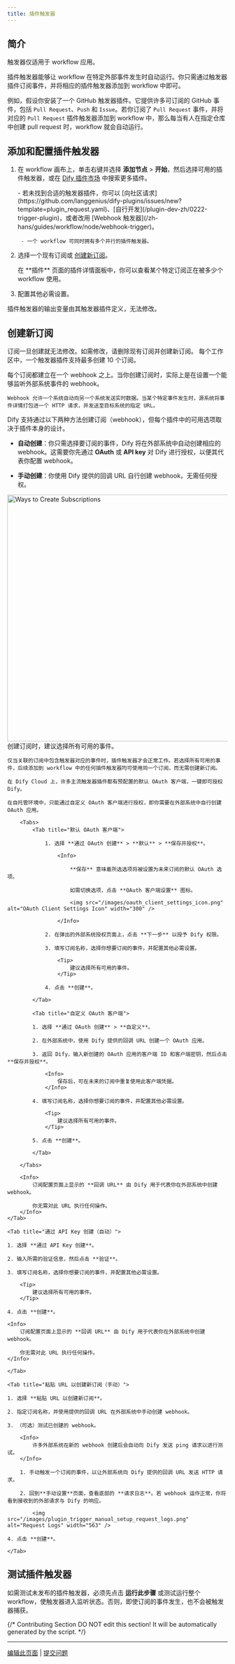 ```yaml
---
title: 插件触发器
---
```


## 简介

<Info>
    触发器仅适用于 workflow 应用。
</Info>

插件触发器能够让 workflow 在特定外部事件发生时自动运行。你只需通过触发器插件订阅事件，并将相应的插件触发器添加到 workflow 中即可。

例如，假设你安装了一个 GitHub 触发器插件。它提供许多可订阅的 GitHub 事件，包括 `Pull Request`、`Push` 和 `Issue`。若你订阅了 `Pull Request` 事件，并将对应的 `Pull Request` 插件触发器添加到 workflow 中，那么每当有人在指定仓库中创建 pull request 时，workflow 就会自动运行。

## 添加和配置插件触发器

1. 在 workflow 画布上，单击右键并选择 **添加节点** > **开始**，然后选择可用的插件触发器，或在 [Dify 插件市场](https://marketplace.dify.ai/?language=zh-Hans&category=trigger) 中搜索更多插件。

    <Tip>
        - 若未找到合适的触发器插件，你可以 [向社区请求](https://github.com/langgenius/dify-plugins/issues/new?template=plugin_request.yaml)、[自行开发](/plugin-dev-zh/0222-trigger-plugin)，或者改用 [Webhook 触发器](/zh-hans/guides/workflow/node/webhook-trigger)。

        - 一个 workflow 可同时拥有多个并行的插件触发器。
    </Tip>

2. 选择一个现有订阅或 [创建新订阅](/zh-hans/guides/workflow/node/plugin-trigger#创建新订阅)。

    <Tip>
        在 **插件** 页面的插件详情面板中，你可以查看某个特定订阅正在被多少个 workflow 使用。
    </Tip>

3. 配置其他必需设置。

<Info>
    插件触发器的输出变量由其触发器插件定义，无法修改。
</Info>

## 创建新订阅

<Note>
    订阅一旦创建就无法修改。如需修改，请删除现有订阅并创建新订阅。
</Note>

<Info>
    每个工作区中，一个触发器插件支持最多创建 10 个订阅。
</Info>

每个订阅都建立在一个 webhook 之上。当你创建订阅时，实际上是在设置一个能够监听外部系统事件的 webhook。

<Accordion title="什么是 Webhook？">

    Webhook 允许一个系统自动向另一个系统发送实时数据。当某个特定事件发生时，源系统将事件详情打包进一个 HTTP 请求，并发送至目标系统的指定 URL。

</Accordion>

Dify 支持通过以下两种方法创建订阅（webhook），但每个插件中的可用选项取决于插件本身的设计。

- **自动创建**：你只需选择要订阅的事件，Dify 将在外部系统中自动创建相应的 webhook。这需要你先通过 **OAuth** 或 **API key** 对 Dify 进行授权，以便其代表你配置 webhook。

- **手动创建**：你使用 Dify 提供的回调 URL 自行创建 webhook，无需任何授权。

<img src="/images/create_subscription_method.png" alt="Ways to Create Subscriptions" width="563" />

<Tip>
    创建订阅时，建议选择所有可用的事件。
    
    仅当关联的订阅中包含触发器对应的事件时，插件触发器才会正常工作。若选择所有可用的事件，后续添加到 workflow 中的任何插件触发器均可使用同一个订阅，而无需创建新订阅。
</Tip>

<Tabs>
    <Tab title="通过 OAuth 创建（自动）">

    在 Dify Cloud 上，许多主流触发器插件都有预配置的默认 OAuth 客户端，一键即可授权 Dify。

    在自托管环境中，只能通过自定义 OAuth 客户端进行授权，即你需要在外部系统中自行创建 OAuth 应用。

        <Tabs>
            <Tab title="默认 OAuth 客户端">

                1. 选择 **通过 OAuth 创建** > **默认** > **保存并授权**。

                    <Info>

                        **保存** 意味着所选选项将被设置为未来订阅的默认 OAuth 选项。

                        如需切换选项，点击 **OAuth 客户端设置** 图标。

                        <img src="/images/oauth_client_settings_icon.png" alt="OAuth Client Settings Icon" width="300" />

                    </Info>

                2. 在弹出的外部系统授权页面上，点击 **下一步** 以授予 Dify 权限。

                3. 填写订阅名称，选择你想要订阅的事件，并配置其他必需设置。

                    <Tip>
                        建议选择所有可用的事件。
                    </Tip>

                4. 点击 **创建**。

            </Tab>

            <Tab title="自定义 OAuth 客户端">

            1. 选择 **通过 OAuth 创建** > **自定义**。

            2. 在外部系统中，使用 Dify 提供的回调 URL 创建一个 OAuth 应用。

            3. 返回 Dify，输入新创建的 OAuth 应用的客户端 ID 和客户端密钥，然后点击 **保存并授权**。

                <Info>
                    保存后，可在未来的订阅中重复使用此客户端凭据。
                </Info>

            4. 填写订阅名称，选择你想要订阅的事件，并配置其他必需设置。

                <Tip>
                    建议选择所有可用的事件。
                </Tip>

            5. 点击 **创建**。

            </Tab>

        </Tabs>

        <Info>
            订阅配置页面上显示的 **回调 URL** 由 Dify 用于代表你在外部系统中创建 webhook。

            你无需对此 URL 执行任何操作。
        </Info>
    </Tab>

    <Tab title="通过 API Key 创建（自动）">

    1. 选择 **通过 API Key 创建**。

    2. 输入所需的验证信息，然后点击 **验证**。

    3. 填写订阅名称，选择你想要订阅的事件，并配置其他必需设置。

        <Tip>
            建议选择所有可用的事件。
        </Tip>

    4. 点击 **创建**。

    <Info>
        订阅配置页面上显示的 **回调 URL** 由 Dify 用于代表你在外部系统中创建 webhook。

        你无需对此 URL 执行任何操作。
    </Info>
    
    </Tab>

    <Tab title="粘贴 URL 以创建新订阅（手动）">

    1. 选择 **粘贴 URL 以创建新订阅**。

    2. 指定订阅名称，并使用提供的回调 URL 在外部系统中手动创建 webhook。

    3. （可选）测试已创建的 webhook。

        <Info>
            许多外部系统在新的 webhook 创建后会自动向 Dify 发送 ping 请求以进行测试。
        </Info>
    
        1. 手动触发一个订阅的事件，以让外部系统向 Dify 提供的回调 URL 发送 HTTP 请求。

        2. 回到**手动设置**页面，查看底部的 **请求日志**。若 webhook 运作正常，你将看到接收到的外部请求与 Dify 的响应。

            <img src="/images/plugin_trigger_manual_setup_request_logs.png" alt="Request Logs" width="563" />

    4. 点击 **创建**。

    </Tab>

</Tabs>

## 测试插件触发器

如需测试未发布的插件触发器，必须先点击 **运行此步骤** 或测试运行整个 workflow，使触发器进入监听状态。否则，即使订阅的事件发生，也不会被触发器捕获。


{/*
Contributing Section
DO NOT edit this section!
It will be automatically generated by the script.
*/}

---

[编辑此页面](https://github.com/langgenius/dify-docs/edit/main/zh-hans/guides/workflow/node/plugin-trigger.mdx) | [提交问题](https://github.com/langgenius/dify-docs/issues/new?template=docs.yml)